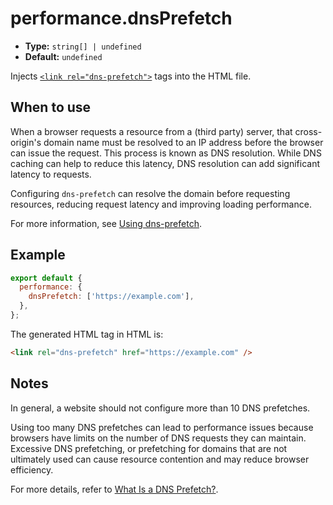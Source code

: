 # performance.dnsPrefetch

- **Type:** `string[] | undefined`
- **Default:** `undefined`

Injects [`<link rel="dns-prefetch">`](https://developer.mozilla.org/en-US/docs/Web/HTML/Attributes/rel/dns-prefetch) tags into the HTML file.

## When to use

When a browser requests a resource from a (third party) server, that cross-origin's domain name must be resolved to an IP address before the browser can issue the request. This process is known as DNS resolution. While DNS caching can help to reduce this latency, DNS resolution can add significant latency to requests.

Configuring `dns-prefetch` can resolve the domain before requesting resources, reducing request latency and improving loading performance.

For more information, see [Using dns-prefetch](https://developer.mozilla.org/en-US/docs/Web/Performance/dns-prefetch).

## Example

```js
export default {
  performance: {
    dnsPrefetch: ['https://example.com'],
  },
};
```

The generated HTML tag in HTML is:

```html
<link rel="dns-prefetch" href="https://example.com" />
```

## Notes

In general, a website should not configure more than 10 DNS prefetches.

Using too many DNS prefetches can lead to performance issues because browsers have limits on the number of DNS requests they can maintain. Excessive DNS prefetching, or prefetching for domains that are not ultimately used can cause resource contention and may reduce browser efficiency.

For more details, refer to [What Is a DNS Prefetch?](https://www.splunk.com/en_us/blog/learn/dns-prefetch.html).
